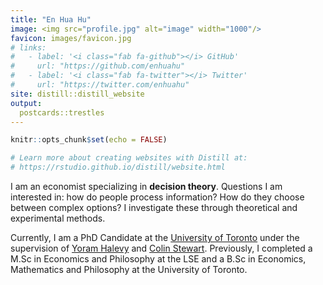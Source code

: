 ```yaml
---
title: "En Hua Hu"
image: <img src="profile.jpg" alt="image" width="1000"/>
favicon: images/favicon.jpg
# links:
#   - label: '<i class="fab fa-github"></i> GitHub'
#     url: "https://github.com/enhuahu"
#   - label: '<i class="fab fa-twitter"></i> Twitter'
#     url: "https://twitter.com/enhuahu"
site: distill::distill_website
output:
  postcards::trestles
---
```


```r
knitr::opts_chunk$set(echo = FALSE)

# Learn more about creating websites with Distill at:
# https://rstudio.github.io/distill/website.html

```

I am an economist specializing in **decision theory**. Questions I am interested in: how do people process information? How do they choose between complex options? I investigate these through theoretical and experimental methods. 

Currently, I am a PhD Candidate at the  [University of Toronto](https://www.economics.utoronto.ca/index.php/index/index) under the supervision of [Yoram Halevy](https://yoram-halevy.faculty.economics.utoronto.ca/) and [Colin Stewart](http://individual.utoronto.ca/colinstewart/). Previously, I completed a M.Sc in Economics and Philosophy at the LSE and a B.Sc in Economics, Mathematics and Philosophy at the University of Toronto.


